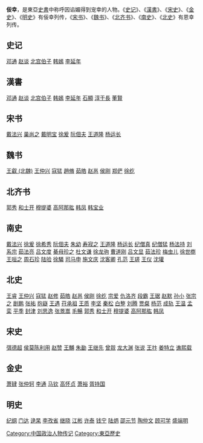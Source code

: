 '''佞幸'''，是東亞[[史書|史書]]中称呼因谄媚得到宠幸的人物。《[[史记|史记]]》、《[[漢書|漢書]]》、《[[宋史|宋史]]》、《[[金史|金史]]》、《[[明史|明史]]》有佞幸列传，《[[宋书|宋书]]》、《[[魏书|魏书]]》、《[[北齐书|北齐书]]》、《[[南史|南史]]》、《[[北史|北史]]》有恩幸列传。

==史记==
[[邓通|邓通]] [[赵谈|赵谈]] [[北宫伯子|北宫伯子]] [[韩嫣|韩嫣]] [[李延年_(汉)|李延年]]
==漢書==
[[邓通|邓通]] [[赵谈|赵谈]] [[北宫伯子|北宫伯子]] [[韩嫣|韩嫣]] [[李延年_(汉)|李延年]] [[石顯|石顯]] [[淳于長|淳于長]] [[董賢|董賢]]

==宋书==
[[戴法兴|戴法兴]] [[巢尚之|巢尚之]] [[戴明宝|戴明宝]] [[徐爰|徐爰]] [[阮佃夫|阮佃夫]] [[王道隆|王道隆]] [[杨运长|杨运长]]
==魏书==
[[王叡_(北魏)|王叡 (北魏)]] [[王仲兴|王仲兴]] [[寇猛|寇猛]] [[趙脩|趙脩]] [[茹皓|茹皓]] [[赵邕|赵邕]] [[侯刚_(北朝)|侯刚]] [[郑俨|郑俨]] [[徐纥|徐纥]]

==北齐书==
[[郭秀|郭秀]] [[和士开|和士开]] [[穆提婆|穆提婆]] [[高阿那肱|高阿那肱]] [[韩凤|韩凤]] [[韩宝业|韩宝业]]
==南史==
[[戴法兴|戴法兴]] [[徐爰|徐爰]] [[徐希秀|徐希秀]] [[阮佃夫|阮佃夫]] [[朱幼|朱幼]] [[寿寂之|寿寂之]] [[王道隆|王道隆]] [[杨运长|杨运长]] [[纪僧真|纪僧真]] [[纪僧猛|纪僧猛]] [[杨法持|杨法持]] [[刘系宗|刘系宗]] [[茹法亮|茹法亮]] [[吕文度|吕文度]] [[綦母珍之|綦母珍之]] [[杜文谦|杜文谦]] [[徐龙驹|徐龙驹]] [[曹道刚|曹道刚]] [[吕文显|吕文显]] [[茹法珍|茹法珍]] [[梅虫儿|梅虫儿]] [[徐世檦|徐世檦]] [[王咺之|王咺之]] [[周石珍|周石珍]] [[陆验|陆验]] [[徐驎|徐驎]] [[司马申|司马申]] [[施文庆|施文庆]] [[沈客卿|沈客卿]] [[孔范|孔范]] [[王瑳|王瑳]] [[王儀_(南朝)|王仪]] [[沈瓘|沈瓘]]
==北史==
[[王睿_(北魏)|王睿]] [[王仲兴|王仲兴]] [[寇猛|寇猛]] [[赵修|赵修]] [[茹皓|茹皓]] [[赵邕|赵邕]] [[侯刚_(北朝)|侯刚]] [[徐纥|徐纥]] [[宗爱|宗爱]] [[仇洛齐|仇洛齐]] [[段霸|段霸]] [[王琚_(北魏)|王琚]] [[赵默_(北朝)|赵默]] [[孙小|孙小]] [[张宗之|张宗之]] [[剧鹏|剧鹏]] [[張祐_(北魏)|张祐]] [[抱嶷|抱嶷]] [[王遇|王遇]] [[苻承祖|苻承祖]] [[王質_(北魏)|王质]] [[李坚_(北朝)|李坚]] [[秦松|秦松]] [[白整|白整]] [[刘腾|刘腾]] [[贾粲|贾粲]] [[杨范|杨范]] [[成轨|成轨]] [[王溫_(北朝)|王温]] [[孟栾|孟栾]] [[平季|平季]] [[封津|封津]] [[刘思逸|刘思逸]] [[张景嵩|张景嵩]] [[毛暢|毛暢]] [[郭秀|郭秀]] [[和士开|和士开]] [[穆提婆|穆提婆]] [[高阿那肱|高阿那肱]] [[韩凤|韩凤]]
==宋史==
[[弭德超|弭德超]] [[侯莫陈利用|侯莫陈利用]] [[赵赞_(宋朝)|赵赞]] [[王黼|王黼]] [[朱勔|朱勔]] [[王继先|王继先]] [[曾觌|曾觌]] [[龙大渊|龙大渊]] [[張説_(宋)|张说]] [[王抃|王抃]] [[姜特立|姜特立]] [[谯熙载|谯熙载]]

==金史==
[[萧肄|萧肄]] [[张仲轲|张仲轲]] [[李通_(金)|李通]] [[马钦|马钦]] [[高怀贞|高怀贞]] [[萧裕|萧裕]] [[胥持国|胥持国]]

==明史==
[[纪纲|纪纲]] [[门达|门达]] [[逯杲|逯杲]] [[李孜省|李孜省]] [[继晓|继晓]] [[江彬_(明朝)|江彬]] [[许泰|许泰]] [[钱宁|钱宁]] [[陆炳|陆炳]] [[邵元节|邵元节]] [[陶仲文|陶仲文]] [[顾可学|顾可学]] [[盛端明|盛端明]]
[[Category:中国政治人物传记|Category:中国政治人物传记]]
[[Category:東亞歷史|Category:東亞歷史]]